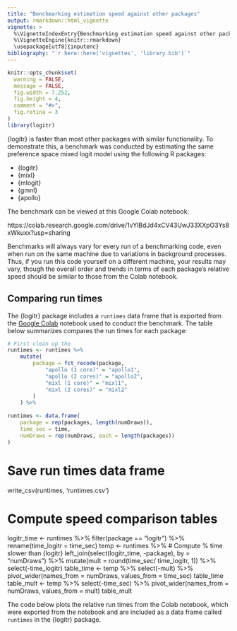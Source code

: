```yaml
---
title: "Benchmarking estimation speed against other packages"
output: rmarkdown::html_vignette
vignette: >
  %\VignetteIndexEntry{Benchmarking estimation speed against other packages}
  %\VignetteEngine{knitr::rmarkdown}
  \usepackage[utf8]{inputenc}
bibliography: "`r here::here('vignettes', 'library.bib')`"
---
```


```r
knitr::opts_chunk$set(
  warning = FALSE,
  message = FALSE,
  fig.width = 7.252,
  fig.height = 4,
  comment = "#>",
  fig.retina = 3
)
library(logitr)
```


{logitr} is faster than most other packages with similar functionality. To demonstrate this, a benchmark was conducted by estimating the same preference space mixed logit model using the following R packages:

- {logitr}
- {mixl}
- {mlogit}
- {gmnl}
- {apollo}

The benchmark can be viewed at this Google Colab notebook:

https://colab.research.google.com/drive/1vYlBdJd4xCV43UwJ33XXpO3Ys8xWkuxx?usp=sharing

Benchmarks will always vary for every run of a benchmarking code, even when run on the same machine due to variations in background processes. Thus, if you run this code yourself on a different machine, your results may vary, though the overall order and trends in terms of each package's relative speed should be similar to those from the Colab notebook.

## Comparing run times 

The {logitr} package includes a `runtimes` data frame that is exported from the [Google Colab](https://colab.research.google.com/drive/1vYlBdJd4xCV43UwJ33XXpO3Ys8xWkuxx?usp=sharing) notebook used to conduct the benchmark. The table below summarizes compares the run times for each package:

```r
# First clean up the 
runtimes <- runtimes %>%
    mutate(
        package = fct_recode(package,
            "apollo (1 core)" = "apollo1",
            "apollo (2 cores)" = "apollo2",
            "mixl (1 core)" = "mixl1",
            "mixl (2 cores)" = "mixl2"
        )
    ) %>% 
    
runtimes <- data.frame(
    package = rep(packages, length(numDraws)),
    time_sec = time,
    numDraws = rep(numDraws, each = length(packages))
)
```

# Save run times data frame
write_csv(runtimes, 'runtimes.csv')

# Compute speed comparison tables
logitr_time <- runtimes %>%
    filter(package == "logitr") %>%
    rename(time_logitr = time_sec)
temp <- runtimes %>%
    # Compute % time slower than {logitr}
    left_join(select(logitr_time, -package), by = "numDraws") %>%
    mutate(mult = round(time_sec/ time_logitr, 1)) %>%
    select(-time_logitr)
table_time <- temp %>%
    select(-mult) %>%
    pivot_wider(names_from = numDraws, values_from = time_sec)
table_time
table_mult <- temp %>%
    select(-time_sec) %>%
    pivot_wider(names_from = numDraws, values_from = mult)
table_mult

The code below plots the relative run times from the Colab notebook, which were exported from the notebook and are included as a data frame called `runtimes` in the {logitr} package.

